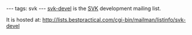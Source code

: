 ---
tags: svk
---
[[svk-devel]] is the [[SVK]] development mailing list.

It is hosted at: http://lists.bestpractical.com/cgi-bin/mailman/listinfo/svk-devel
